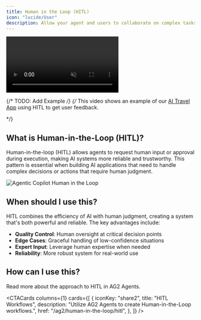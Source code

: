 ```yaml
---
title: Human in the Loop (HITL)
icon: "lucide/User"
description: Allow your agent and users to collaborate on complex tasks.
---
```



<video
  src="/images/coagents/human-in-the-loop-example.mp4"
  className="rounded-lg shadow-xl"
  loop
  playsInline
  controls
  autoPlay
  muted
/>

{/* TODO: Add Example */}
{/* <Callout>
This video shows an example of our [AI Travel App](/coagents/tutorials/ai-travel-app) using HITL to get user feedback.

</Callout> */}

## What is Human-in-the-Loop (HITL)?

Human-in-the-loop (HITL) allows agents to request human input or approval during execution, making AI systems more reliable and trustworthy. This pattern is essential when building AI applications that need to handle complex decisions or actions that require human judgment.

<Frame className="my-0">
  <img
    src="/images/coagents/coagents-hitl-infographic.png"
    alt="Agentic Copilot Human in the Loop"
    className="mt-4 mb-0 shadow-md"
  />
</Frame>

## When should I use this?

HITL combines the efficiency of AI with human judgment, creating a system that's both powerful and reliable. The key advantages include:

- **Quality Control**: Human oversight at critical decision points
- **Edge Cases**: Graceful handling of low-confidence situations
- **Expert Input**: Leverage human expertise when needed
- **Reliability**: More robust system for real-world use

## How can I use this?

Read more about the approach to HITL in AG2 Agents.

<CTACards
  columns={1}
  cards={[
    {
      iconKey: "share2",
      title: "HITL Workflows",
      description:
        "Utilize AG2 Agents to create Human-in-the-Loop workflows.",
      href: "/ag2/human-in-the-loop/hitl",
    },
  ]}
/> 